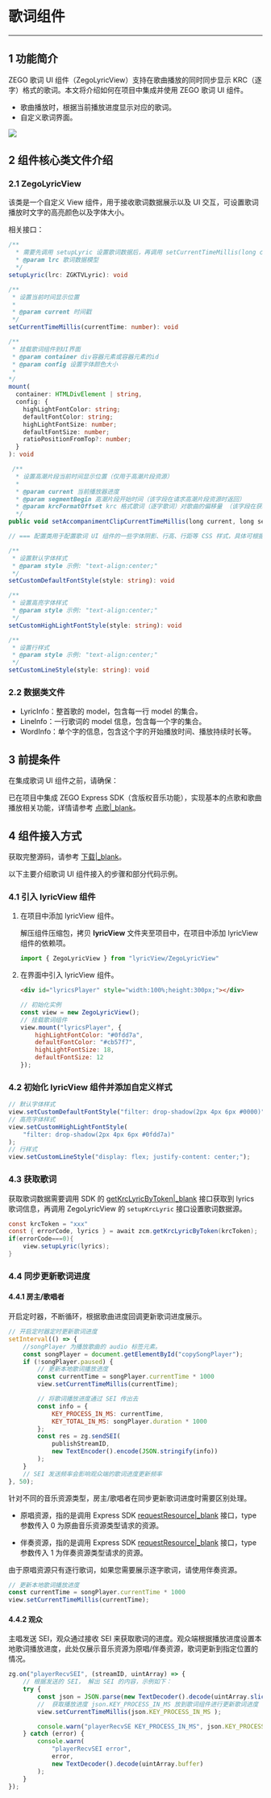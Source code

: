 # 歌词组件

- - -

## 1 功能简介

ZEGO 歌词 UI 组件（ZegoLyricView）支持在歌曲播放的同时同步显示 KRC（逐字）格式的歌词。本文将介绍如何在项目中集成并使用 ZEGO 歌词 UI 组件。

- 歌曲播放时，根据当前播放进度显示对应的歌词。
- 自定义歌词界面。

<Frame width="512" height="auto" caption=""><img src="https://storage.zego.im/sdk-doc/Pics/CopyrightedMusic/ZegoLyricView.png" /></Frame>

## 2 组件核心类文件介绍

### 2.1 ZegoLyricView

该类是一个自定义 View 组件，用于接收歌词数据展示以及 UI 交互，可设置歌词播放时文字的高亮颜色以及字体大小。 

相关接口：

```ts
/**
  * 需要先调用 setupLyric 设置歌词数据后，再调用 setCurrentTimeMillis(long current) 方法，才能将歌词展示出来
  * @param lrc 歌词数据模型
  */
setupLyric(lrc: ZGKTVLyric): void

/**
 * 设置当前时间显示位置
 *
 * @param current 时间戳
 */
setCurrentTimeMillis(currentTime: number): void

/**
 * 挂载歌词组件到UI界面
 * @param container div容器元素或容器元素的id
 * @param config 设置字体颜色大小
 * 
*/
mount(
  container: HTMLDivElement | string,
  config: {
    highLightFontColor: string;
    defaultFontColor: string;
    highLightFontSize: number;
    defaultFontSize: number;
    ratioPositionFromTop?: number;
  }
): void

 /**
  * 设置高潮片段当前时间显示位置（仅用于高潮片段资源）
  *
  * @param current 当前播放器进度
  * @param segmentBegin 高潮片段开始时间（该字段在请求高潮片段资源时返回）
  * @param krcFormatOffset krc 格式歌词（逐字歌词）对歌曲的偏移量 （该字段在获取逐字歌词时返回）
  */
public void setAccompanimentClipCurrentTimeMillis(long current, long segmentBegin, long krcFormatOffset);

// === 配置类用于配置歌词 UI 组件的一些字体阴影、行高、行距等 CSS 样式，具体可根据自身需求设置。 ===

/**
 * 设置默认字体样式
 * @param style 示例: "text-align:center;"
 */
setCustomDefaultFontStyle(style: string): void

/**
 * 设置高亮字体样式
 * @param style 示例: "text-align:center;"
 */
setCustomHighLightFontStyle(style: string): void

/**
 * 设置行样式
 * @param style 示例: "text-align:center;"
 */
setCustomLineStyle(style: string): void
```

### 2.2 数据类文件

- LyricInfo：整首歌的 model，包含每一行 model 的集合。
- LineInfo：一行歌词的 model 信息，包含每一个字的集合。
- WordInfo：单个字的信息，包含这个字的开始播放时间、播放持续时长等。

## 3 前提条件

在集成歌词 UI 组件之前，请确保：

已在项目中集成 ZEGO Express SDK（含版权音乐功能），实现基本的点歌和歌曲播放相关功能，详情请参考 [点歌\|_blank](!Songs_get_share)。

## 4 组件接入方式

获取完整源码，请参考 [下载\|_blank](!online_ktv_download)。

以下主要介绍歌词 UI 组件接入的步骤和部分代码示例。

### 4.1 引入 lyricView 组件

1. 在项目中添加 lyricView 组件。

    解压组件压缩包，拷贝 **lyricView** 文件夹至项目中，在项目中添加 lyricView 组件的依赖项。

    ```ts
    import { ZegoLyricView } from "lyricView/ZegoLyricView"
    ```

2. 在界面中引入 lyricView 组件。

    ```html
    <div id="lyricsPlayer" style="width:100%;height:300px;"></div>
    ```

    ```js
    // 初始化实例
    const view = new ZegoLyricView();
    // 挂载歌词组件
    view.mount("lyricsPlayer", {
        highLightFontColor: "#0fdd7a",
        defaultFontColor: "#cb57f7",
        highLightFontSize: 18,
        defaultFontSize: 12
    });
    ```

### 4.2 初始化 lyricView 组件并添加自定义样式

```js
// 默认字体样式
view.setCustomDefaultFontStyle("filter: drop-shadow(2px 4px 6px #0000)");
// 高亮字体样式
view.setCustomHighLightFontStyle(
    "filter: drop-shadow(2px 4px 6px #0fdd7a)"
);
// 行样式
view.setCustomLineStyle("display: flex; justify-content: center;");
```

### 4.3 获取歌词

获取歌词数据需要调用 SDK 的 [getKrcLyricByToken\|_blank](/article/api?doc=Express_Video_SDK_API~javascript_web~class~ZegoCopyrightedMusic#get-krc-lyric-by-token) 接口获取到 lyrics 歌词信息，再调用 ZegoLyricView 的 `setupKrcLyric` 接口设置歌词数据源。

```java
const krcToken = "xxx"
const { errorCode, lyrics } = await zcm.getKrcLyricByToken(krcToken);
if(errorCode===0){
    view.setupLyric(lyrics);
}
```

### 4.4 同步更新歌词进度

#### 4.4.1 房主/歌唱者

开启定时器，不断循环，根据歌曲进度回调更新歌词进度展示。

```js
// 开启定时器定时更新歌词进度
setInterval(() => {
    //songPlayer 为播放歌曲的 audio 标签元素。
    const songPlayer = document.getElementById("copySongPlayer");
    if (!songPlayer.paused) {
        // 更新本地歌词播放进度
        const currentTime = songPlayer.currentTime * 1000
        view.setCurrentTimeMillis(currentTime);

        // 将歌词播放进度通过 SEI 传出去
        const info = {
            KEY_PROCESS_IN_MS: currentTime,
            KEY_TOTAL_IN_MS: songPlayer.duration * 1000
        };
        const res = zg.sendSEI(
            publishStreamID,
            new TextEncoder().encode(JSON.stringify(info))
        );
    }
    // SEI 发送频率会影响观众端的歌词进度更新频率
}, 50);
```

针对不同的音乐资源类型，房主/歌唱者在同步更新歌词进度时需要区别处理。

- 原唱资源，指的是调用 Express SDK [requestResource\|_blank](/article/api?doc=Express_Video_SDK_API~javascript_web~class~ZegoCopyrightedMusic#request-resource) 接口，type 参数传入 0 为原曲音乐资源类型请求的资源。

- 伴奏资源，指的是调用 Express SDK [requestResource\|_blank](/article/api?doc=Express_Video_SDK_API~javascript_web~class~ZegoCopyrightedMusic#request-resource) 接口，type 参数传入 1 为伴奏资源类型请求的资源。

<Warning title="Warning">

由于原唱资源只有逐行歌词，如果您需要展示逐字歌词，请使用伴奏资源。
</Warning>

```js
// 更新本地歌词播放进度
const currentTime = songPlayer.currentTime * 1000
view.setCurrentTimeMillis(currentTime);
```

#### 4.4.2 观众

主唱发送 SEI，观众通过接收 SEI 来获取歌词的进度。观众端根据播放进度设置本地歌词播放进度，此处仅展示音乐资源为原唱/伴奏资源，歌词更新到指定位置的情况。

```js
zg.on("playerRecvSEI", (streamID, uintArray) => {
    // 根据发送的 SEI， 解出 SEI 的内容，示例如下：
    try {
        const json = JSON.parse(new TextDecoder().decode(uintArray.slice(4)));
        //  获取播放进度 json.KEY_PROCESS_IN_MS 放到歌词组件进行更新歌词进度
        view.setCurrentTimeMillis(json.KEY_PROCESS_IN_MS );

        console.warn("playerRecvSE KEY_PROCESS_IN_MS", json.KEY_PROCESS_IN_MS);
    } catch (error) {
        console.warn(
            "playerRecvSEI error",
            error,
            new TextDecoder().decode(uintArray.buffer)
        );
    }
});
```
